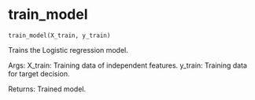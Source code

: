# train_model { #nodes.train_model }

`train_model(X_train, y_train)`

Trains the Logistic regression model.

Args:
    X_train: Training data of independent features.
    y_train: Training data for target decision.

Returns:
    Trained model.